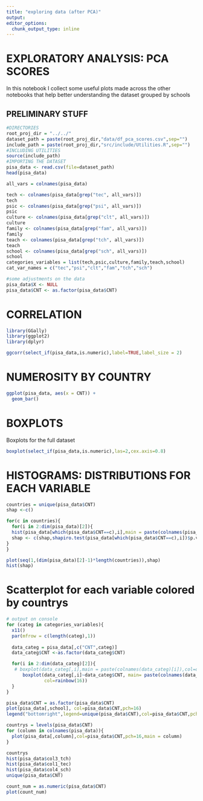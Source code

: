 ```yaml
---
title: "exploring data (after PCA)"
output: 
editor_options: 
  chunk_output_type: inline
---
```


# EXPLORATORY ANALYSIS: PCA SCORES

In this notebook I collect some useful plots made across the other notebooks that help better understanding the dataset grouped by schools

## PRELIMINARY STUFF

```r
#DIRECTORIES
root_proj_dir = "../../"
dataset_path = paste(root_proj_dir,"data/df_pca_scores.csv",sep="")
include_path = paste(root_proj_dir,"src/include/Utilities.R",sep="")
#INCLUDING UTILITIES
source(include_path)
#IMPORTING THE DATASET
pisa_data <- read.csv(file=dataset_path)
head(pisa_data)
```

```r
all_vars = colnames(pisa_data)

tech <- colnames(pisa_data[grep("tec", all_vars)])
tech
psic <- colnames(pisa_data[grep("psi", all_vars)])
psic
culture <- colnames(pisa_data[grep("clt", all_vars)])
culture
family <- colnames(pisa_data[grep("fam", all_vars)])
family
teach <- colnames(pisa_data[grep("tch", all_vars)])
teach
school <- colnames(pisa_data[grep("sch", all_vars)])
school
categories_variables = list(tech,psic,culture,family,teach,school)
cat_var_names = c("tec","psi","clt","fam","tch","sch")
```

```r
#some adjustments on the data
pisa_data$X <- NULL
pisa_data$CNT <- as.factor(pisa_data$CNT)
```

# CORRELATION

```r
library(GGally)
library(ggplot2)
library(dplyr)

ggcorr(select_if(pisa_data,is.numeric),label=TRUE,label_size = 2)
```

# NUMEROSITY BY COUNTRY

```r
ggplot(pisa_data, aes(x = CNT)) +
  geom_bar()
```

# BOXPLOTS

Boxplots for the full dataset

```r
boxplot(select_if(pisa_data,is.numeric),las=2,cex.axis=0.8)
```

# HISTOGRAMS: DISTRIBUTIONS FOR EACH VARIABLE

```r
countries = unique(pisa_data$CNT)
shap <-c()

for(c in countries){
  for(i in 2:dim(pisa_data)[2]){
  hist(pisa_data[which(pisa_data$CNT==c),i],main = paste(colnames(pisa_data)[i],c))
  shap <- c(shap,shapiro.test(pisa_data[which(pisa_data$CNT==c),i])$p.value)
}
}
```


```r
plot(seq(1,(dim(pisa_data)[2]-1)*length(countries)),shap)
hist(shap)
```

# Scatterplot for each variable colored by countrys

```r
# output on console
for (categ in categories_variables){
  x11()
  par(mfrow = c(length(categ),1))
  
  data_categ = pisa_data[,c("CNT",categ)]
  data_categ$CNT <-as.factor(data_categ$CNT)

  for(i in 2:dim(data_categ)[2]){
   # boxplot(data_categ[,i],main = paste(colnames(data_categ)[i]),col=data_categ$CNT,pch=16)
      boxplot(data_categ[,i]~data_categ$CNT, main= paste(colnames(data_categ)[i]),las=2,
              col=rainbow(16))
  }
}
```

```r
pisa_data$CNT = as.factor(pisa_data$CNT)
plot(pisa_data[,school], col=pisa_data$CNT,pch=16)
legend("bottomright",legend=unique(pisa_data$CNT),col=pisa_data$CNT,pch=16)
```

```r
countrys = levels(pisa_data$CNT)
for (column in colnames(pisa_data)){
  plot(pisa_data[,column],col=pisa_data$CNT,pch=16,main = column)
}
```
```r
countrys
hist(pisa_data$col3_tch)
hist(pisa_data$col1_tec)
hist(pisa_data$col4_sch)
unique(pisa_data$CNT)

count_num = as.numeric(pisa_data$CNT)
plot(count_num)
```

